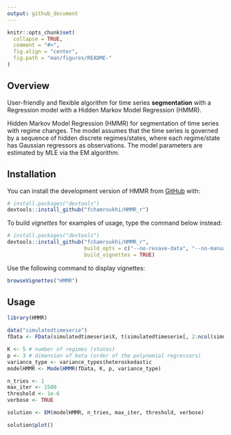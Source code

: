 ```yaml
---
output: github_document
---
```


<!-- README.md is generated from README.Rmd. Please edit that file -->

```r
knitr::opts_chunk$set(
  collapse = TRUE,
  comment = "#>",
  fig.align = "center",
  fig.path = "man/figures/README-"
)
```
## Overview

<!-- badges: start -->
<!-- badges: end -->

User-friendly and flexible algorithm for time series **segmentation** with a Regression model with a Hidden Markov Model Regression (HMMR).

Hidden Markov Model Regression (HMMR) for segmentation of time series with regime changes. The model assumes that the time series is governed by a sequence of hidden discrete regimes/states, where each regime/state has Gaussian regressors as observations. The model parameters are estimated by MLE via the EM algorithm.

## Installation

You can install the development version of HMMR from [GitHub](https://github.com/) with:

```r
# install.packages("devtools")
devtools::install_github("fchamroukhi/HMMR_r")
```

To build *vignettes* for examples of usage, type the command below instead:

```r
# install.packages("devtools")
devtools::install_github("fchamroukhi/HMMR_r", 
                         build_opts = c("--no-resave-data", "--no-manual"), 
                         build_vignettes = TRUE)
```

Use the following command to display vignettes:

```r
browseVignettes("HMMR")
```

## Usage

```r
library(HMMR)

data("simulatedtimeserie")
fData <- FData(simulatedtimeserie$X, t(simulatedtimeserie[, 2:ncol(simulatedtimeserie)]))

K <- 5 # number of regimes (states)
p <- 3 # dimension of beta (order of the polynomial regressors)
variance_type <- variance_types$heteroskedastic
modelHMMR <- ModelHMMR(fData, K, p, variance_type)

n_tries <- 1
max_iter <- 1500
threshold <- 1e-6
verbose <- TRUE

solution <- EM(modelHMMR, n_tries, max_iter, threshold, verbose)

solution$plot()
```
